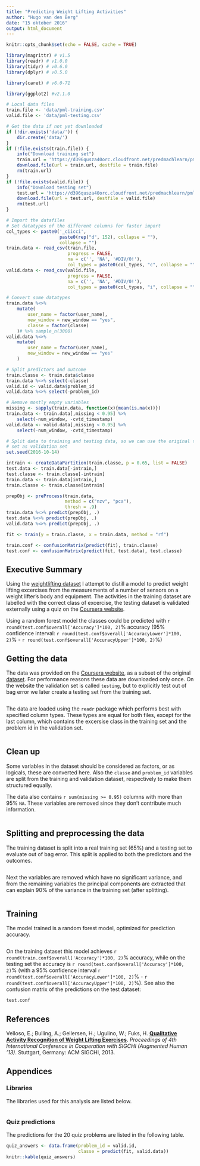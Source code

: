 ```yaml
---
title: "Predicting Weight Lifting Activities"
author: "Hugo van den Berg"
date: "15 oktober 2016"
output: html_document
---
```


```r
knitr::opts_chunk$set(echo = FALSE, cache = TRUE)
```

```r
library(magrittr) # v1.5
library(readr) # v1.0.0
library(tidyr) # v0.6.0
library(dplyr) # v0.5.0

library(caret) # v6.0-71

library(ggplot2) #v2.1.0
```

```r
# Local data files
train.file <- 'data/pml-training.csv'
valid.file <- 'data/pml-testing.csv'

# Get the data if not yet downloaded
if (!dir.exists('data/')) {
    dir.create('data/')
}
if (!file.exists(train.file)) {
    info("Download training set")
    train.url = 'https://d396qusza40orc.cloudfront.net/predmachlearn/pml-training.csv'
    download.file(url = train.url, destfile = train.file)
    rm(train.url)
}
if (!file.exists(valid.file)) {
    info("Download testing set")
    test.url = 'https://d396qusza40orc.cloudfront.net/predmachlearn/pml-testing.csv'
    download.file(url = test.url, destfile = valid.file)
    rm(test.url)
}
```

```r
# Import the datafiles
# Set datatypes of the different columns for faster import
col_types <- paste0('_ciicci',
                    paste0(rep("d", 152), collapse = ""),
                    collapse = "")
train.data <- read_csv(train.file,
                       progress = FALSE,
                       na = c('', 'NA', '#DIV/0!'),
                       col_types = paste0(col_types, "c", collapse = ""))
valid.data <- read_csv(valid.file,
                       progress = FALSE,
                       na = c('', 'NA', '#DIV/0!'),
                       col_types = paste0(col_types, "i", collapse = ""))
```

```r
# Convert some datatypes
train.data %<>%
    mutate(
        user_name = factor(user_name),
        new_window = new_window == "yes",
        classe = factor(classe)
    )# %>% sample_n(3000)
valid.data %<>%
    mutate(
        user_name = factor(user_name),
        new_window = new_window == "yes"
    )

# Split predictors and outcome
train.classe <- train.data$classe
train.data %<>% select(-classe)
valid.id <- valid.data$problem_id
valid.data %<>% select(-problem_id)

# Remove mostly empty variables
missing <- sapply(train.data, function(x){mean(is.na(x))})
train.data <- train.data[,missing < 0.95] %>%
    select(-num_window, -cvtd_timestamp)
valid.data <- valid.data[,missing < 0.95] %>%
    select(-num_window, -cvtd_timestamp)
```

```r
# Split data to training and testing data, so we can use the original testing
# set as validation set
set.seed(2016-10-14)

intrain <- createDataPartition(train.classe, p = 0.65, list = FALSE)
test.data <- train.data[-intrain,]
test.classe <- train.classe[-intrain]
train.data <- train.data[intrain,]
train.classe <- train.classe[intrain]
```

```r
prepObj <- preProcess(train.data,
                      method = c("nzv", "pca"),
                      thresh = .9)
train.data %<>% predict(prepObj, .)
test.data %<>% predict(prepObj, .)
valid.data %<>% predict(prepObj, .)
```

```r
fit <- train(y = train.classe, x = train.data, method = "rf")
```

```r
train.conf <- confusionMatrix(predict(fit), train.classe)
test.conf <- confusionMatrix(predict(fit, test.data), test.classe)
```

## Executive Summary {#summary}

Using the [weightlifting dataset][1] I attempt to distill a model to predict
weight lifting excercises from the measurements of a number of sensors on a
weight lifter's body and equipment.
The activities in the training dataset are labelled with the correct class of
excercise, the testing dataset is validated externally using a quiz on the
[Coursera website][2].

Using a random forest model the classes could be predicted with
`r round(test.conf$overall['Accuracy']*100, 2)`% accuracy (95% confidence
interval: `r round(test.conf$overall['AccuracyLower']*100, 2)`% -
`r round(test.conf$overall['AccuracyUpper']*100, 2)`%)

## Getting the data {#getting_data}

The data was provided on the [Coursera website][2], as a subset of the original
[dataset][2].
For performance reasons these data are downloaded only once.
On the website the validation set is called `testing`, but to explicitly test
out of bag error we later create a testing set from the training set.

```r
```

The data are loaded using the `readr` package which performs best with
specified column types.
These types are equal for both files, except for the last column, which
contains the excersise class in the training set and the problem id in the
validation set.
```r
```

## Clean up {#cleaning}

Some variables in the dataset should be considered as factors, or as logicals,
these are converted here.
Also the `classe` and `problem_id` variables are split from the training and
validation dataset, respectively to make them structured equally.

The data also contains `r sum(missing >= 0.95)` columns with more than 95% `NA`.
These variables are removed since they don't contribute much information.

```r
```

## Splitting and preprocessing the data {#prep}

The training dataset is split into a real training set (65%) and a testing set
to evaluate out of bag error.
This split is applied to both the predictors and the outcomes.

```r
```

Next the variables are removed which have no significant variance, and from the
remaining variables the principal components are extracted that can explain
90% of the variance in the training set (after splitting).

```r
```

## Training {#training}

The model trained is a random forest model, optimized for prediction accuracy.

```r
```

On the training dataset this model achieves
`r round(train.conf$overall['Accuracy']*100, 2)`% accuracy, while on the
testing set the accuracy is `r round(test.conf$overall['Accuracy']*100, 2)`%
(with a 95% confidence interval
`r round(test.conf$overall['AccuracyLower']*100, 2)`% -
`r round(test.conf$overall['AccuracyUpper']*100, 2)`%).
See also the confusion matrix of the predictions on the test dataset:


```r
test.conf
```

## References {#references}

Velloso, E.; Bulling, A.; Gellersen, H.; Ugulino, W.; Fuks, H.
**[Qualitative Activity Recognition of Weight Lifting Exercises][1]**.
*Proceedings of 4th International Conference in Cooperation with SIGCHI
(Augmented Human '13)*. Stuttgart, Germany: ACM SIGCHI, 2013.

## Appendices {#appendices}

### Libraries {#libraries}

The libraries used for this analysis are listed below.

```r
```

### Quiz predictions

The predictions for the 20 quiz problems are listed in the following table.

```r
quiz_answers <- data.frame(problem_id = valid.id,
                           classe = predict(fit, valid.data))
knitr::kable(quiz_answers)
```



[1]: http://groupware.les.inf.puc-rio.br/work.jsf?p1=11201 "Velloso, E.; Bulling, A.; Gellersen, H.; Ugulino, W.; Fuks, H. Qualitative Activity Recognition of Weight Lifting Exercises. Proceedings of 4th International Conference in Cooperation with SIGCHI (Augmented Human '13) . Stuttgart, Germany: ACM SIGCHI, 2013."
[2]: https://www.coursera.org/learn/practical-machine-learning "Practical Machine Learning (Johns Hopkins University), part of the Data Science Specialization"
